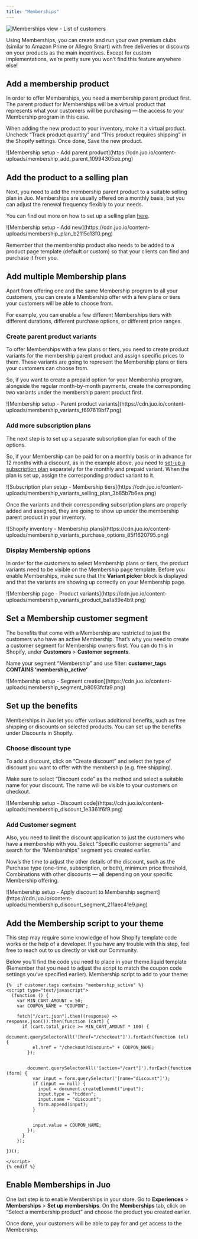 ```yaml
---
title: "Memberships"
---
```


![Memberships view - List of customers](https://cdn.juo.io/content-uploads/Memberships_4307646bbf.png)

Using Memberships, you can create and run your own premium clubs (similar to Amazon Prime or Allegro Smart) with free deliveries or discounts on your products as the main incentives. Except for custom implementations, we’re pretty sure you won’t find this feature anywhere else!

## Add a membership product

In order to offer Memberships, you need a membership parent product first. The parent product for Memberships will be a virtual product that represents what your customers will be purchasing — the access to your Membership program in this case.

When adding the new product to your inventory, make it a virtual product. Uncheck “Track product quantity” and “This product requires shipping” in the Shopify settings. Once done, Save the new product.

<Frame caption="Add a virtual parent product for your Membership">
  ![Membership setup - Add parent
  product](https://cdn.juo.io/content-uploads/membership_add_parent_10994305ee.png)
</Frame>

## Add the product to a selling plan

Next, you need to add the membership parent product to a suitable selling plan in Juo. Memberships are usually offered on a monthly basis, but you can adjust the renewal frequency flexibly to your needs.

You can find out more on how to set up a selling plan [here](/docs/creating-subscription-plan).

<Frame caption="Add your Membership product to a subscription plan">
  ![Membership setup - Add
  new](https://cdn.juo.io/content-uploads/membership_plan_b2115c13f0.png)
</Frame>

Remember that the membership product also needs to be added to a product page template (default or custom) so that your clients can find and purchase it from you.

## Add multiple Membership plans

Apart from offering one and the same Membership program to all your customers, you can create a Membership offer with a few plans or tiers your customers will be able to choose from.

For example, you can enable a few different Memberships tiers with different durations, different purchase options, or different price ranges.

### Create parent product variants

To offer Memberships with a few plans or tiers, you need to create product variants for the membership parent product and assign specific prices to them. These variants are going to represent the Membership plans or tiers your customers can choose from.

So, if you want to create a prepaid option for your Membership program, alongside the regular month-by-month payments, create the corresponding two variants under the membership parent product first.

<Frame>
  ![Membership setup - Parent product
  variants](https://cdn.juo.io/content-uploads/membership_variants_f697619bf7.png)
</Frame>

### Add more subscription plans

The next step is to set up a separate subscription plan for each of the options.

So, if your Membership can be paid for on a monthly basis or in advance for 12 months with a discount, as in the example above, you need to [set-up a subscription plan](https://juo.io/guides/creating-subscription-plan) separately for the monthly and prepaid variant. When the plan is set up, assign the corresponding product variant to it.

<Frame>
  ![Subscription plan setup - Membership
  tiers](https://cdn.juo.io/content-uploads/membership_variants_selling_plan_3b85b7b6ea.png)
</Frame>

Once the variants and their corresponding subscription plans are properly added and assigned, they are going to show up under the membership parent product in your inventory.

<Frame>
  ![Shopify inventory - Membership
  plans](https://cdn.juo.io/content-uploads/membership_variants_purchase_options_85f1620795.png)
</Frame>

### Display Membership options

In order for the customers to select Membership plans or tiers, the product variants need to be visible on the Membership page template. Before you enable Memberships, make sure that the **Variant picker** block is displayed and that the variants are showing up correctly on your Membership page.

<Frame>
  ![Membership page - Product
  variants](https://cdn.juo.io/content-uploads/membership_variants_product_ba1a89e4b9.png)
</Frame>

## Set a Membership customer segment

The benefits that come with a Membership are restricted to just the customers who have an active Membership. That’s why you need to create a customer segment for Membership owners first. You can do this in Shopify, under **Customers** > **Customer segments**.

Name your segment “Membership” and use filter: **customer_tags CONTAINS ‘membership_active’**

<Frame caption="Use membership_active tag to set up the segment">
  ![Membership setup - Segment
  creation](https://cdn.juo.io/content-uploads/membership_segment_b8093fcfa9.png)
</Frame>

## Set up the benefits

Memberships in Juo let you offer various additional benefits, such as free shipping or discounts on selected products. You can set up the benefits under Discounts in Shopify.

### Choose discount type

To add a discount, click on “Create discount” and select the type of discount you want to offer with the membership (e.g. free shipping).

Make sure to select “Discount code” as the method and select a suitable name for your discount. The name will be visible to your customers on checkout.

<Frame caption="Specify the details of your Membership benefit">
  ![Membership setup - Discount
  code](https://cdn.juo.io/content-uploads/membership_discount_1e3361f6f9.png)
</Frame>

### Add Customer segment

Also, you need to limit the discount application to just the customers who have a membership with you. Select “Specific customer segments” and search for the “Memberships” segment you created earlier.

Now’s the time to adjust the other details of the discount, such as the Purchase type (one-time, subscription, or both), minimum price threshold, Combinations with other discounts — all depending on your specific Membership offering.

<Frame caption="Apply the discount to your Members only">
  ![Membership setup - Apply discount to Membership
  segment](https://cdn.juo.io/content-uploads/membership_discount_segment_211aec41e9.png)
</Frame>

## Add the Membership script to your theme

This step may require some knowledge of how Shopify template code works or the help of a developer. If you have any trouble with this step, feel free to reach out to us directly or visit our Community.

Below you'll find the code you need to place in your theme.liquid template (Remember that you need to adjust the script to match the coupon code settings you’ve specified earlier).
Membership script to add to your theme:

```
{%  if customer.tags contains "membership_active" %}
<script type="text/javascript">
  (function () {
    var MIN_CART_AMOUNT = 50;
    var COUPON_NAME = "COUPON";

    fetch("/cart.json").then((response) => response.json()).then(function (cart) {
      if (cart.total_price >= MIN_CART_AMOUNT * 100) {
        document.querySelectorAll('[href="/checkout"]').forEach(function (el) {
          el.href = "/checkout?discount=" + COUPON_NAME;
        });


        document.querySelectorAll('[action="/cart"]').forEach(function (form) {
          var input = form.querySelector('[name="discount"]');
          if (input == null) {
            input = document.createElement("input");
            input.type = "hidden";
            input.name = "discount";
            form.append(input);
          }


          input.value = COUPON_NAME;
        });
      }
    });

})();

</script>
{% endif %}
```

## Enable Memberships in Juo

One last step is to enable Memberships in your store. Go to **Experiences** > **Memberships** > **Set up memberships**. On the **Memberships** tab, click on “Select a membership product” and choose the product you created earlier.

Once done, your customers will be able to pay for and get access to the Membership.
